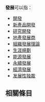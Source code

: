 '''發展'''可以指：
*[[開發|開發]]
*[[新產品開發|新產品開發]]
*[[研究開發|研究開發]]
*[[地產發展商|地產發展商]]
*[[組織發展理論|組織發展理論]]
*[[生涯規劃|生涯規劃]]
*[[能源發展|能源發展]]
*[[永續發展|永續發展]]
*[[經濟發展|經濟發展]]
*[[发展性独裁|发展性独裁]]

== 相關條目 ==
{{Disambig|Cat=二字消歧义}}